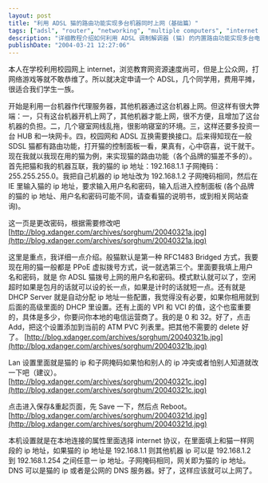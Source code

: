 ```yaml
---
layout: post
title: "利用 ADSL 猫的路由功能实现多台机器同时上网（基础篇）"
tags: ["adsl", "router", "networking", "multiple computers", "internet sharing", "pppoe", "modem configuration", "lan setup", "campus network", "tech tutorial"]
description: "详细教程介绍如何利用 ADSL 调制解调器 (猫) 的内置路由功能实现多台电脑共享一条网络连接，适合大学生共享费用的场景。作者从校园网络限制入手，通过配置调制解调器的 RFC1483 或 PPPoE 模式、调整 IP 和子网设置、设置 DHCP 服务器等步骤，详细说明了操作流程，并提供了配置界面截图。文章解释了这种方法比使用代理服务器更方便的优势。"
publishDate: "2004-03-21 12:27:06"
---
```


本人在学校利用校园网上 internet，浏览教育网资源速度尚可，但是上公众网，打网络游戏等就不敢恭维了。所以就决定申请一个 ADSL，几个同学用，费用平摊，很适合我们学生一族。

开始是利用一台机器作代理服务器，其他机器通过这台机器上网。但这样有很大弊端：一，只有这台机器开机上网了，其他机器才能上网，很不方便，且增加了这台机器的负担。二，几个寝室网线乱拖，很影响寝室的环境。三，这样还要多投资一台 HUB 和一块网卡。四，校园网和 ADSL 互换需要换接口。后来得知现在一般 SDSL 猫都有路由功能，打开猫的控制面板一看，果真有，心中窃喜，说干就干。现在我就以我现在用的猫为例，来实现猫的路由功能（各个品牌的猫差不多的）。首先把猫和我的机器互联，我的猫的 ip 地址：192.168.1.1 子网掩码：255.255.255.0。我把自己机器的 ip 地址改为 192.168.1.2 子网掩码相同，然后在 IE 里输入猫的 ip 地址，要求输入用户名和密码，输入后进入控制面板 (各个品牌的猫的 ip 地址、用户名和密码可能不同，请查看猫的说明书，或到相关网站查询)。

这一页是更改密码，根据需要修改吧[http://blog.xdanger.com/archives/sorghum/20040321a.jpg](http://blog.xdanger.com/archives/sorghum/20040321a.jpg)

这里是重点，我详细一点介绍。般猫默认是第一种 RFC1483 Bridged 方式，我要现在用的猫一般都是 PPoE 虚拟拨号方式，说一就选第三个。里面要我填上用户名和密码，就是 你 ADSL 猫拨号上网的用户名和密码。模式默认就可以了，空闲超时如果是包月的话就可以设的长一点，如果是计时的话就短一点。还有就是 DHCP Server 就是自动分配 ip 地址一些配置，我觉得没有必要，如果你相用就到后面的高级里面的 DHCP 里设置。还有上面的 VPI 和 VCI 的值，这个也蛮重要的，具体是多少，你要问你本地的电信运营商了。我的是 0 和 32。好了，点击 Add，把这个设置添加到当前的 ATM PVC 列表里。把其他不需要的 delete 好了。 [http://blog.xdanger.com/archives/sorghum/20040321b.jpg](http://blog.xdanger.com/archives/sorghum/20040321b.jpg)

Lan 设置里面就是猫的 ip 和子网掩码如果怕和别人的 ip 冲突或者怕别人知道就改一下吧（建议）。 [http://blog.xdanger.com/archives/sorghum/20040321c.jpg](http://blog.xdanger.com/archives/sorghum/20040321c.jpg)

点击进入保存&重起页面，先 Save 一下，然后点 Reboot。[http://blog.xdanger.com/archives/sorghum/20040321d.jpg](http://blog.xdanger.com/archives/sorghum/20040321d.jpg)

本机设置就是在本地连接的属性里面选择 internet 协议，在里面填上和猫一样网段的 ip 地址，如果猫的 ip 地址是 192.168.1.1 则其他机器 ip 可以是 192.168.1.2 到 192.168.1.254 之间任意一 ip 地址。子网掩码相同，网关即为猫的 ip 地址。DNS 可以是猫的 ip 或者是公网的 DNS 服务器。好了，这样应该就可以上网了。
